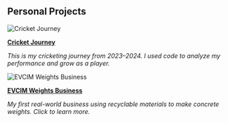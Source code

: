 ## Personal Projects

::: {.project-entry}
<img src="cricket.jpg" alt="Cricket Journey" class="project-thumb" />
<div class="project-text">
  <p><strong><a href="cricket-journey.html">Cricket Journey</a></strong></p>
  <p><em>This is my cricketing journey from 2023–2024. I used code to analyze my performance and grow as a player.</em></p>
</div>
:::

::: {.project-entry}
<img src="weights.jpg" alt="EVCIM Weights Business" class="project-thumb" />
<div class="project-text">
  <p><strong><a href="EVCIM.html">EVCIM Weights Business</a></strong></p>
  <p><em>My first real-world business using recyclable materials to make concrete weights. Click to learn more.</em></p>
</div>
:::








